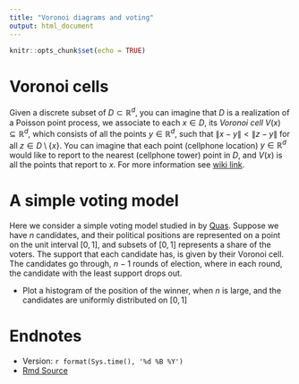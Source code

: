 ```yaml
---
title: "Voronoi diagrams and voting"
output: html_document
---
```


```r
knitr::opts_chunk$set(echo = TRUE)
```

# Voronoi cells

Given a discrete subset of $D \subset \mathbb{R}^d$, you can imagine that $D$ is a realization of a Poisson point process, we associate to each $x \in D$, its *Voronoi cell* $V(x) \subseteq \mathbb{R}^d$, which consists of all the points $y \in \mathbb{R}^d$, such that $\| x-  y\| < \|z - y\|$ for all $z \in D \setminus \{x\}$.  You can imagine that each point (cellphone location) $y \in \mathbb{R}^d$ would like to report to the nearest (cellphone tower) point in $D$, and $V(x)$ is all the points that report to $x$.  For more information see [wiki link](https://en.wikipedia.org/wiki/Voronoi_diagram).

# A simple voting model

Here we consider a simple voting model studied in by [Quas](https://www.math.uvic.ca/~aquas/papers/paper23.pdf).  Suppose we have $n$ candidates, and their political positions are represented on a point on the unit interval $[0,1]$, and subsets of $[0,1]$ represents a share of the voters.  The support that each candidate has, is given by their Voronoi cell.  The candidates go through, $n-1$ rounds of election, where in each round, the candidate with the least support drops out.  

* Plot a histogram of the position of the winner, when $n$ is large, and the candidates are uniformly distributed on $[0,1]$


#  Endnotes

* Version: `r format(Sys.time(), '%d %B %Y')`
* [Rmd Source](https://tsoo-math.github.io/ucl4/week10-2023-inclass.Rmd)
<br>
<br>
<br>

